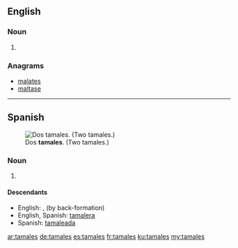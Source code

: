 ==English==

===Noun===
{{head|en|plural}}

# {{plural of|tamale|lang=en|nocat=1}}

===Anagrams===
* [[malates#English|malates]]
* [[maltase#English|maltase]]

----

==Spanish==
[[File:Tamales.jpg|thumb|Dos '''tamales'''. (Two tamales.)]]
===Noun===
{{head|es|noun form|g=m-p}}

# {{plural of|tamal|lang=es|nocat=1}}

====Descendants====
* English: {{l|en|tamales}}, {{l|en|tamale}} (by back-formation)
* English, Spanish: [[tamalera]]
* Spanish: [[tamaleada]]

[[ar:tamales]]
[[de:tamales]]
[[es:tamales]]
[[fr:tamales]]
[[ku:tamales]]
[[my:tamales]]